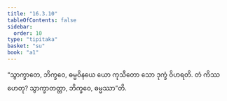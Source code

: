 ```yaml
---
title: "16.3.10"
tableOfContents: false
sidebar:
  order: 10
type: "tipitaka"
basket: "su"
book: "a1"
---
```



<DynamicBreadcrumb />

<Division number="317" book="a1" e="ch" v="15" p="36">

<Paragraph number="406" book="a1">
“သွာက္ခာတေ, ဘိက္ခဝေ, ဓမ္မဝိနယေ ယော ကုသီတော သော ဒုက္ခံ ဝိဟရတိ. တံ ကိဿ ဟေတု? သွာက္ခာတတ္တာ, ဘိက္ခဝေ, ဓမ္မဿာ”တိ.
</Paragraph>
</Division>
